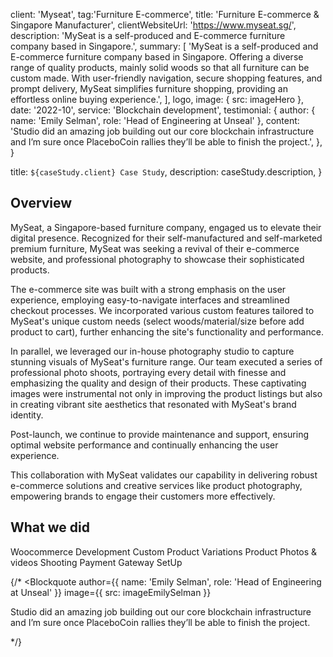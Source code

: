 
  client: 'Myseat',
  tag:'Furniture E-commerce',
  title: 'Furniture E-commerce & Singapore Manufacturer',
    clientWebsiteUrl: 'https://www.myseat.sg/',
  description:
    'MySeat is a self-produced and E-commerce furniture company based in Singapore.',
  summary: [
    'MySeat is a self-produced and E-commerce furniture company based in Singapore. Offering a diverse range of quality products, mainly solid woods so that all furniture can be custom made. With user-friendly navigation, secure shopping features, and prompt delivery, MySeat simplifies furniture shopping, providing an effortless online buying experience.',
  ],
  logo,
  image: { src: imageHero },
  date: '2022-10',
  service: 'Blockchain development',
  testimonial: {
    author: { name: 'Emily Selman', role: 'Head of Engineering at Unseal' },
    content:
      'Studio did an amazing job building out our core blockchain infrastructure and I’m sure once PlaceboCoin rallies they’ll be able to finish the project.',
  },
}

  title: `${caseStudy.client} Case Study`,
  description: caseStudy.description,
}

## Overview

MySeat, a Singapore-based furniture company, engaged us to elevate their digital presence. Recognized for their self-manufactured and self-marketed premium furniture, MySeat was seeking a revival of their e-commerce website, and professional photography to showcase their sophisticated products.

The e-commerce site was built with a strong emphasis on the user experience, employing easy-to-navigate interfaces and streamlined checkout processes. We incorporated various custom features tailored to MySeat's unique custom needs (select woods/material/size before add product to cart), further enhancing the site's functionality and performance.

In parallel, we leveraged our in-house photography studio to capture stunning visuals of MySeat's furniture range. Our team executed a series of professional photo shoots, portraying every detail with finesse and emphasizing the quality and design of their products. These captivating images were instrumental not only in improving the product listings but also in creating vibrant site aesthetics that resonated with MySeat's brand identity.

Post-launch, we continue to provide maintenance and support, ensuring optimal website performance and continually enhancing the user experience.

This collaboration with MySeat validates our capability in delivering robust e-commerce solutions and creative services like product photography, empowering brands to engage their customers more effectively.
## What we did

<TagList>
  <TagListItem>Woocommerce Development</TagListItem>
    <TagListItem>Custom Product Variations</TagListItem>
  <TagListItem>Product Photos & videos Shooting</TagListItem>
  <TagListItem>Payment Gateway SetUp</TagListItem>
</TagList>

{/* <Blockquote
  author={{ name: 'Emily Selman', role: 'Head of Engineering at Unseal' }}
  image={{ src: imageEmilySelman }}
>
  Studio did an amazing job building out our core blockchain infrastructure and
  I’m sure once PlaceboCoin rallies they’ll be able to finish the project.
</Blockquote> */}

<StatList>
  <StatListItem value="34%" label="Fewer transactions" />
  <StatListItem value="10%" label="Slower transactions" />
  <StatListItem value="1000ms" label="Transaction latency" />
  <StatListItem value="3" label="Active nodes" />
</StatList>
